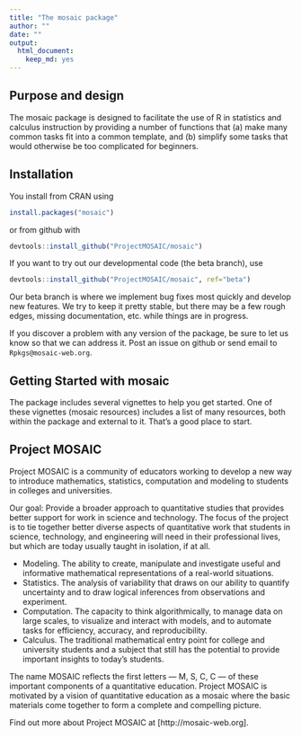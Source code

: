 ```yaml
---
title: "The mosaic package"
author: ""
date: ""
output:
  html_document:
    keep_md: yes
---
```


## Purpose and design

The mosaic package is designed to facilitate the use of R in statistics and calculus
instruction by providing a number of functions that (a) make many common tasks fit
into a common template, and (b) simplify some tasks that would otherwise be too
complicated for beginners.

## Installation

You install from CRAN using 
```r
install.packages("mosaic")
```
or from github with
```r
devtools::install_github("ProjectMOSAIC/mosaic")
```
If you want to try out our developmental code (the beta branch), use
```r
devtools::install_github("ProjectMOSAIC/mosaic", ref="beta")
```
Our beta branch is where we implement bug fixes most quickly and develop new features.
We try to keep it pretty stable, but there may be a few rough edges, missing documentation, etc. while things are in progress.  

If you discover a problem with any version of the package, be sure to let us know so that we can address it.  Post an issue on github or send email to `Rpkgs@mosaic-web.org`.

## Getting Started with mosaic

The package includes several vignettes to help you get started.  One of these 
vignettes (mosaic resources) includes a list of many resources, both within the
package and external to it.  That's a good place to start.


## Project MOSAIC

Project MOSAIC is a community of educators working to develop a new way to introduce mathematics, statistics, computation and modeling to students in colleges and universities.

Our goal: Provide a broader approach to quantitative studies that provides better support for work in science and technology. The focus of the project is to tie together better diverse aspects of quantitative work that students in science, technology, and engineering will need in their professional lives, but which are today usually taught in isolation, if at all.

* Modeling. The ability to create, manipulate and investigate useful and informative mathematical representations of a real-world situations.
* Statistics. The analysis of variability that draws on our ability to quantify uncertainty and to draw logical inferences from observations and experiment.
* Computation. The capacity to think algorithmically, to manage data on large scales, to visualize and interact with models, and to automate tasks for efficiency, accuracy, and reproducibility.
* Calculus. The traditional mathematical entry point for college and university students and a subject that still has the potential to provide important insights to today's students.

The name MOSAIC reflects the first letters --- M, S, C, C --- of these important components of a quantitative education. Project MOSAIC is motivated by a vision of quantitative education as a mosaic where the basic materials come together to form a complete and compelling picture.

Find out more about Project MOSAIC at [http://mosaic-web.org].

